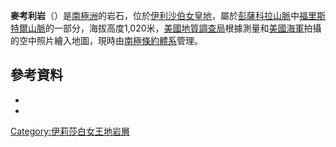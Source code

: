 {{coord|83|2|S|48|53|W|source:GNIS|display=title}}

'''麥考利岩'''（{{lang-en|McCauley Rock}}）是[[南極洲|南極洲]]的岩石，位於[[伊利沙伯女皇地|伊利沙伯女皇地]]，屬於[[彭薩科拉山脈|彭薩科拉山脈]]中[[福里斯特爾山脈|福里斯特爾山脈]]的一部分，海拔高度1,020米，[[美國地質調查局|美國地質調查局]]根據測量和[[美國海軍|美國海軍]]拍攝的空中照片繪入地圖，現時由[[南極條約體系|南極條約體系]]管理。

==參考資料==
*{{cite gnis | type = antarid | id = 9647| name = McCauley Rock | accessdate = 2013-09-04}}
*{{usgs-gazetteer|id=9647}}

{{DEFAULTSORT:McCauley Rock}}
[[Category:伊莉莎白女王地岩層|Category:伊莉莎白女王地岩層]]


{{QueenElizabethLand-geo-stub}}